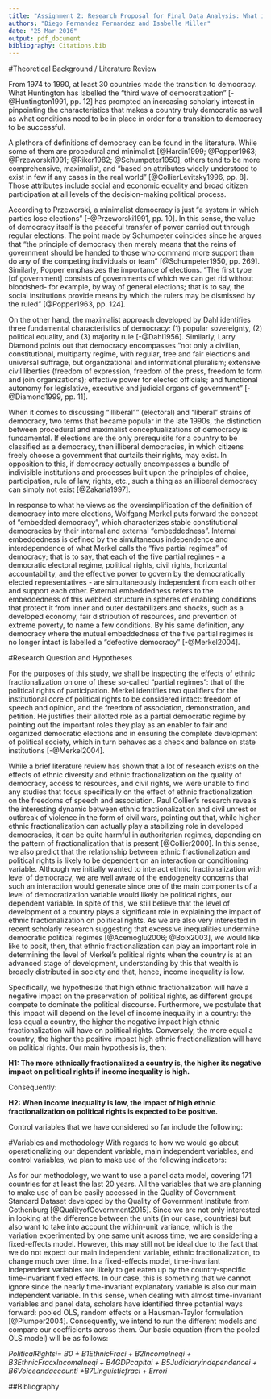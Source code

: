 ```yaml
---
title: "Assignment 2: Research Proposal for Final Data Analysis: What is the Effect of a Country´s Ethnic Fractionalization on Political Rights?"
authors: "Diego Fernandez Fernandez and Isabelle Miller"
date: "25 Mar 2016"
output: pdf_document
bibliography: Citations.bib
---
```


#Theoretical Background / Literature Review

From 1974 to 1990, at least 30 countries made the transition to democracy. What Huntington has labelled the "third wave of democratization" [-@Huntington1991, pp. 12] has prompted an increasing scholarly interest in pinpointing the characteristics that makes a country truly democratic as well as what conditions need to be in place in order for a transition to democracy to be successful. 

A plethora of definitions of democracy can be found in the literature. While some of them are procedural and minimalist [@Hardin1999; @Popper1963; @Przeworski1991; @Riker1982; @Schumpeter1950], others tend to be more comprehensive, maximalist, and "based on attributes widely understood to exist in few if any cases in the real world" [@CollierLevitsky1996, pp. 8]. Those attributes include social and economic equality and broad citizen participation at all levels of the decision-making political process. 

According to Przeworski, a minimalist democracy is just "a system in which parties lose elections" [-@Przeworski1991, pp. 10]. In this sense, the value of democracy itself is the peaceful transfer of power carried out through regular elections. The point made by Schumpeter coincides since he argues that "the principle of democracy then merely means that the reins of government should be handed to those who command more support than do any of the competing individuals or team" [@Schumpeter1950, pp. 269]. Similarly, Popper emphasizes the importance of elections.  "The first type [of government] consists of governments of which we can get rid without bloodshed- for example, by way of general elections; that is to say, the social institutions provide means by which the rulers may be dismissed by the ruled" [@Popper1963, pp. 124]. 

On the other hand, the maximalist approach developed by Dahl identifies three fundamental characteristics of democracy: (1) popular sovereignty, (2) political equality, and (3) majority rule [-@Dahl1956]. Similarly, Larry Diamond points out that democracy encompasses "not only a civilian, constitutional, multiparty regime, with regular, free and fair elections and universal suffrage, but organizational and informational pluralism; extensive civil liberties (freedom of expression, freedom of the press, freedom to form and join organizations); effective power for elected officials; and functional autonomy for legislative, executive and judicial organs of government" [-@Diamond1999, pp. 11].

When it comes to discussing "illiberal"" (electoral) and "liberal" strains of democracy, two terms that became popular in the late 1990s, the distinction between procedural and maximalist conceptualizations of democracy is fundamental. If elections are the only prerequisite for a country to be classified as a democracy, then illiberal democracies, in which citizens freely choose a government that curtails their rights, may exist. In opposition to this, if democracy actually encompasses a bundle of indivisible institutions and processes built upon the principles of choice, participation, rule of law, rights, etc., such a thing as an illiberal democracy can simply not exist [@Zakaria1997].

In response to what he views as the oversimplification of the definition of democracy into mere elections, Wolfgang Merkel puts forward the concept of "embedded democracy", which characterizes stable constitutional democracies by their internal and external "embeddedness". Internal embeddedness is defined by the simultaneous independence and interdependence of what Merkel calls the "five partial regimes" of democracy; that is to say, that each of the five partial regimes - a democratic electoral regime, political rights, civil rights, horizontal accountability, and the effective power to govern by the democratically elected representatives - are simultaneously independent from each other and support each other. External embeddedness refers to the embeddedness of this webbed structure in spheres of enabling conditions that protect it from inner and outer destabilizers and shocks, such as a developed economy, fair distribution of resources, and prevention of extreme poverty, to name a few conditions. By his same definition, any democracy where the mutual embeddedness of the five partial regimes is no longer intact is labelled a "defective democracy" [-@Merkel2004].

#Research Question and Hypotheses

For the purposes of this study, we shall be inspecting the effects of ethnic fractionalization on one of these so-called "partial regimes": that of the political rights of participation. Merkel identifies two qualifiers for the institutional core of political rights to be considered intact: freedom of speech and opinion, and the freedom of association, demonstration, and petition. He justifies their allotted role as a partial democratic regime by pointing out the important roles they play as an enabler to fair and organized democratic elections and in ensuring the complete development of political society, which in turn behaves as a check and balance on state institutions [-@Merkel2004]. 

While a brief literature review has shown that a lot of research exists on the effects of ethnic diversity and ethnic fractionalization on the quality of democracy, access to resources, and civil rights, we were unable to find any studies that focus specifically on the effect of ethnic fractionalization on the freedoms of speech and association. Paul Collier's research reveals the interesting dynamic between ethnic fractionalization and civil unrest or outbreak of violence in the form of civil wars, pointing out that, while higher ethnic fractionalization can actually play a stabilizing role in developed democracies, it can be quite harmful in authoritarian regimes, depending on the pattern of fractionalization that is present [@Collier2000]. In this sense, we also predict that the relationship between ethnic fractionalization and political rights is likely to be dependent on an interaction or conditioning variable. Although we initially wanted to interact ethnic fractionalization with level of democracy, we are well aware of the endogeneity concerns that such an interaction would generate since one of the main components of a level of democratization variable would likely be political rights, our dependent variable. In spite of this, we still believe that the level of development of a country plays a significant role in explaining the impact of ethnic fractionalization on political rights. As we are also very interested in recent scholarly research suggesting that excessive inequalities undermine democratic political regimes [@Acemoglu2006; @Boix2003], we would like like to posit, then, that ethnic fractionalization can play an important role in determining the level of Merkel's political rights when the country is at an advanced stage of development, understanding by this that wealth is broadly distributed in society and that, hence, income inequality is low. 

Specifically, we hypothesize that high ethnic fractionalization will have a negative impact on the preservation of political rights, as different groups compete to dominate the political discourse. Furthermore, we postulate that this impact will depend on the level of income inequality in a country: the less equal a country, the higher the negative impact high ethnic fractionalization will have on political rights. Conversely, the more equal a country, the higher the positive impact high ethnic fractionalization will have on political rights. Our main hypothesis is, then:

**H1: The more ethnically fractionalized a country is, the higher its negative impact on political rights if income inequality is high.**

Consequently:

**H2: When income inequality is low, the impact of high ethnic fractionalization on political rights is expected to be positive.**

Control variables that we have considered so far include the following: \itemize{
\item{Linguistic fractionalization}{ - while linguistic identity may often overlap with ethnic identity, it also often plays a unifying role in multi-ethnic societies. This unifying role may, in turn, affect the intergroup competition and conflict that we theorize may play a negative role on political rights. However, the risk of multicollinearity will likely have to be accounted for and monitored. We also considered religious fractionalization as a similar control variable, but concluded that religious correlation to ethnicity is often much higher than linguistic correlation and therefore the probability of collinearity problems would be too high.}

\item{Income per capita}{ - lack of wealth can produce general dissatisfaction and conflict among a population, and in turn also exacerbate intergroup conflict. We would also want to control for its residual effects.}

\item{Judicial independence}{ - judicial independence serves, here, as a proxy for horizontal accountability, which in turn guarantees the ability of the state to keep itself in check. As a control variable, it would help control for the role of the state in the possible suppression of political rights.}

\item{Indicators of government accountability}{ - these would play a similar role to judicial independence in controlling for the role of the state in other positively or negatively determining the preservation of political rights.}
}

#Variables and methodology
With regards to how we would go about operationalizing our dependent variable, main independent variables, and control variables, we plan to make use of the following indicators: \itemize{
\item{Dependent variable}{ - as we have already said, according to Merkel's strict definition, political rights shall consist for the purposes of this study of the freedom of speech and opinion on the one hand, and the freedom of association, demonstration, and petition on the other hand. Since the majority of political rights variables that we have found encompass more dimensions than those (that is to say, are somewhat broader than our selected definition), we have decided to depend upon Freedom House's Freedom of the Press variable as a proxy for freedom of speech and opinion. Nevertheless, we also intend to run the second dimension, freedom of association, demonstration, and petition, as alternative dependent variable to serve as a robustness check. As a proxy for this, we shall use Freedom House's Associational and Organizational Rights variable.}

\item{Main independent variable}{ - for ethnic fractionalization, we plan to use the indicator developed in 2003 by Alesina et al. Their variable ranges from 0 to 1, 0 being the most ethnically homogeneous that a country can be and 1 diverse or fractionalized.}

\item{Interaction variable}{ - for income inequality, we are intending to use the Gini coefficient, which takes values from 0 to 1, being 0 maximum equality and 1 maximum inequality.}

\item{Control variables}{ - Alesina et al.'s ethnic fractionalization indicator, GDP per capita, the independence of judiciary categorical variable developed by CIRI Human Rights Data Project, and the voice and accountability variable from the World Bank's Worldwide Governance Indicators will serve as our chosen control variables.}
}


As for our methodology, we want to use a panel data model, covering 171 countries for at least the last 20 years. All the variables that we are planning to make use of can be easily accessed in the Quality of Government Standard Dataset developed by the Quality of Government Institute from Gothenburg [@QualityofGovernment2015]. Since we are not only interested in looking at the difference between the units (in our case, countries) but also want to take into account the within-unit variance, which is the variation experimented by one same unit across time, we are considering a fixed-effects model. However, this may still not be ideal due to the fact that we do not expect our main independent variable, ethnic fractionalization, to change much over time. In a fixed-effects model, time-invariant independent variables are likely to get eaten up by the country-specific time-invariant fixed effects. In our case, this is something that we cannot ignore since the nearly time-invariant explanatory variable is also our main independent variable. In this sense, when dealing with almost time-invariant variables and panel data, scholars have identified three potential ways forward: pooled OLS, random effects or a Hausman-Taylor formulation [@Plumper2004]. Consequently, we intend to run the different models and compare our coefficients across them. Our basic equation (from the pooled OLS model) will be as follows:
\vspace{0.5cm}

*PoliticalRightsi= B0 + B1EthnicFraci + B2IncomeIneqi + B3EthnicFracxIncomeIneqi + B4GDPcapitai + B5Judiciaryindependencei + B6Voiceandaccounti +B7Linguisticfraci + Errori*


\newpage

##Bibliography


